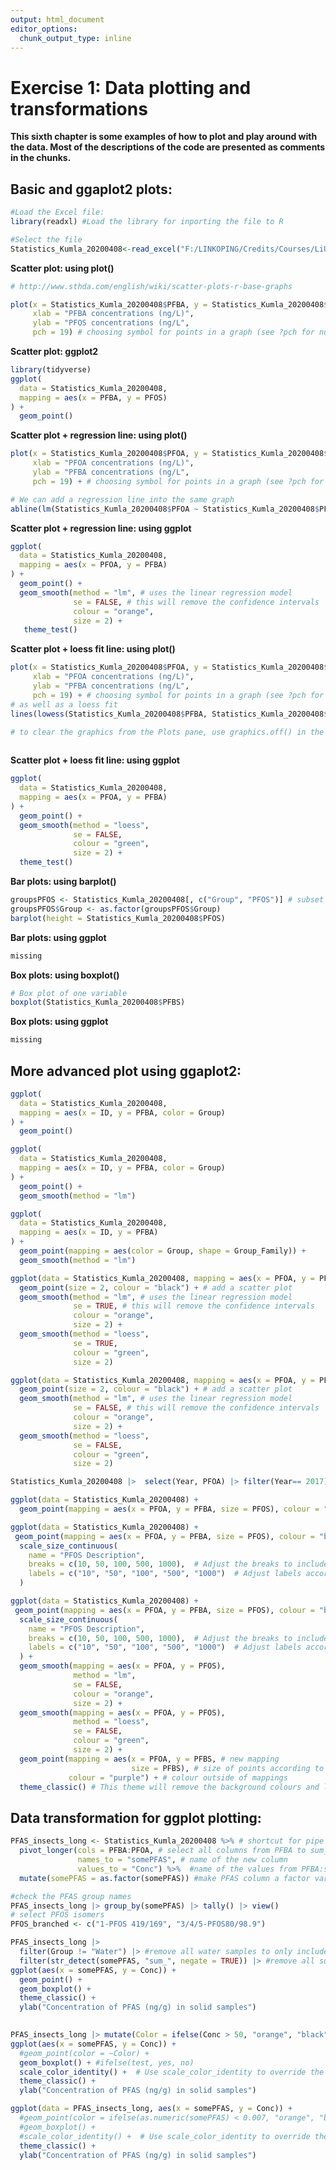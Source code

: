 ```yaml
---
output: html_document
editor_options: 
  chunk_output_type: inline
---
```


# Exercise 1: Data plotting and transformations

**This sixth chapter is some examples of how to plot and play around with the data. Most of the descriptions of the code are presented as comments in the chunks.**

## Basic and ggaplot2 plots:

```r
#Load the Excel file:
library(readxl) #Load the library for inporting the file to R

#Select the file
Statistics_Kumla_20200408<-read_excel("F:/LINKOPING/Credits/Courses/LiU/Data Visualization/R/Statistics_Kumla_20200408.xlsx")

```


**Scatter plot: using plot()**

```r

# http://www.sthda.com/english/wiki/scatter-plots-r-base-graphs

plot(x = Statistics_Kumla_20200408$PFBA, y = Statistics_Kumla_20200408$PFOS, main = "PFBA vs PFOS concentrations",
     xlab = "PFBA concentrations (ng/L)",
     ylab = "PFOS concentrations (ng/L",
     pch = 19) # choosing symbol for points in a graph (see ?pch for number/symbol) 

```

**Scatter plot: ggplot2**

```r
library(tidyverse)
ggplot(
  data = Statistics_Kumla_20200408,
  mapping = aes(x = PFBA, y = PFOS)
) +
  geom_point()

```

**Scatter plot + regression line: using plot()**

```r
plot(x = Statistics_Kumla_20200408$PFOA, y = Statistics_Kumla_20200408$PFBA, main = "PFBA vs PFOS concentrations",
     xlab = "PFOA concentrations (ng/L)",
     ylab = "PFBA concentrations (ng/L",
     pch = 19) + # choosing symbol for points in a graph (see ?pch for number/symbol)

# We can add a regression line into the same graph
abline(lm(Statistics_Kumla_20200408$PFOA ~ Statistics_Kumla_20200408$PFBA, data = Statistics_Kumla_20200408), col = "orange", lwd = 3) # lwd is the line width

```

**Scatter plot + regression line: using ggplot**

```r
ggplot(
  data = Statistics_Kumla_20200408,
  mapping = aes(x = PFOA, y = PFBA)
) +
  geom_point() +
  geom_smooth(method = "lm", # uses the linear regression model
              se = FALSE, # this will remove the confidence intervals
              colour = "orange",
              size = 2) +
   theme_test()
```

**Scatter plot + loess fit line: using plot()**

```r
plot(x = Statistics_Kumla_20200408$PFOA, y = Statistics_Kumla_20200408$PFBA, main = "PFBA vs PFOS concentrations",
     xlab = "PFOA concentrations (ng/L)",
     ylab = "PFBA concentrations (ng/L",
     pch = 19) + # choosing symbol for points in a graph (see ?pch for number/symbol)
# as well as a loess fit
lines(lowess(Statistics_Kumla_20200408$PFBA, Statistics_Kumla_20200408$PFOA), col = "green", lwd = 3)

# to clear the graphics from the Plots pane, use graphics.off() in the script or dev.off() in the console
 
```

**Scatter plot + loess fit line: using ggplot**

```r
ggplot(
  data = Statistics_Kumla_20200408,
  mapping = aes(x = PFOA, y = PFBA)
) +
  geom_point() +
  geom_smooth(method = "loess",
              se = FALSE,
              colour = "green",
              size = 2) +
  theme_test()
```

**Bar plots: using barplot()**

```r
groupsPFOS <- Statistics_Kumla_20200408[, c("Group", "PFOS")] # subset two variables from the dataframe
groupsPFOS$Group <- as.factor(groupsPFOS$Group)
barplot(height = Statistics_Kumla_20200408$PFOS)

```

**Bar plots: using ggplot**

```r
missing
```

**Box plots: using boxplot()**

```r

# Box plot of one variable
boxplot(Statistics_Kumla_20200408$PFBS)


```

**Box plots: using ggplot**

```r
missing
```

## More advanced plot using ggaplot2:

```r
ggplot(
  data = Statistics_Kumla_20200408,
  mapping = aes(x = ID, y = PFBA, color = Group)
) +
  geom_point()
```

```r
ggplot(
  data = Statistics_Kumla_20200408,
  mapping = aes(x = ID, y = PFBA, color = Group)
) +
  geom_point() +
  geom_smooth(method = "lm")
```

```r
ggplot(
  data = Statistics_Kumla_20200408,
  mapping = aes(x = ID, y = PFBA)
) +
  geom_point(mapping = aes(color = Group, shape = Group_Family)) +
  geom_smooth(method = "lm")
```

```r

ggplot(data = Statistics_Kumla_20200408, mapping = aes(x = PFOA, y = PFBA)) +
  geom_point(size = 2, colour = "black") + # add a scatter plot
  geom_smooth(method = "lm", # uses the linear regression model
              se = TRUE, # this will remove the confidence intervals
              colour = "orange",
              size = 2) +
  geom_smooth(method = "loess",
              se = TRUE,
              colour = "green",
              size = 2)
```

```r

ggplot(data = Statistics_Kumla_20200408, mapping = aes(x = PFOA, y = PFOS)) +
  geom_point(size = 2, colour = "black") + # add a scatter plot
  geom_smooth(method = "lm", # uses the linear regression model
              se = FALSE, # this will remove the confidence intervals
              colour = "orange",
              size = 2) +
  geom_smooth(method = "loess",
              se = FALSE,
              colour = "green",
              size = 2)
```

```r
Statistics_Kumla_20200408 |>  select(Year, PFOA) |> filter(Year== 2017)
```

```r
ggplot(data = Statistics_Kumla_20200408) +
  geom_point(mapping = aes(x = PFOA, y = PFBA, size = PFOS), colour = "black") 
```

```r
ggplot(data = Statistics_Kumla_20200408) +
 geom_point(mapping = aes(x = PFOA, y = PFBA, size = PFOS), colour = "black") +  
  scale_size_continuous(
    name = "PFOS Description",
    breaks = c(10, 50, 100, 500, 1000),  # Adjust the breaks to include more values
    labels = c("10", "50", "100", "500", "1000")  # Adjust labels accordingly
  )
```

```r
ggplot(data = Statistics_Kumla_20200408) +
 geom_point(mapping = aes(x = PFOA, y = PFBA, size = PFOS), colour = "black") +
  scale_size_continuous(
    name = "PFOS Description",
    breaks = c(10, 50, 100, 500, 1000),  # Adjust the breaks to include more values
    labels = c("10", "50", "100", "500", "1000")  # Adjust labels accordingly
  ) +
  geom_smooth(mapping = aes(x = PFOA, y = PFOS), 
              method = "lm", 
              se = FALSE, 
              colour = "orange",
              size = 2) +
  geom_smooth(mapping = aes(x = PFOA, y = PFOS), 
              method = "loess",
              se = FALSE,
              colour = "green",
              size = 2) +
  geom_point(mapping = aes(x = PFOA, y = PFBS, # new mapping
                           size = PFBS), # size of points according to PFBS values
             colour = "purple") + # colour outside of mappings 
  theme_classic() # This theme will remove the background colours and lines
```

## Data transformation for ggplot plotting:

```r
PFAS_insects_long <- Statistics_Kumla_20200408 %>% # shortcut for pipe Ctrl + shift + M
  pivot_longer(cols = PFBA:PFOA, # select all columns from PFBA to sum_21PFAS
               names_to = "somePFAS", # name of the new column
               values_to = "Conc") %>%  #name of the values from PFBA:sum_21PFAS
  mutate(somePFAS = as.factor(somePFAS)) #make PFAS column a factor variable
```

```r
#check the PFAS group names
PFAS_insects_long |> group_by(somePFAS) |> tally() |> view() 
# select PFOS isomers
PFOS_branched <- c("1-PFOS 419/169", "3/4/5-PFOS80/98.9")

PFAS_insects_long |>
  filter(Group != "Water") |> #remove all water samples to only include solid samples
  filter(str_detect(somePFAS, "sum_", negate = TRUE)) |> #remove all sum of PFAS using the argument: negate=TRUE 
ggplot(aes(x = somePFAS, y = Conc)) +
  geom_point() +
  geom_boxplot() +
  theme_classic() +
  ylab("Concentration of PFAS (ng/g) in solid samples")
  
```

```r
PFAS_insects_long |> mutate(Color = ifelse(Conc > 50, "orange", "black")) |> 
ggplot(aes(x = somePFAS, y = Conc)) +
  #geom_point(color = ~Color) +
  geom_boxplot() + #ifelse(test, yes, no)
  scale_color_identity() +  # Use scale_color_identity to override the default color mapping
  theme_classic() +
  ylab("Concentration of PFAS (ng/g) in solid samples")

```

```r
ggplot(data = PFAS_insects_long, aes(x = somePFAS, y = Conc)) +
  #geom_point(color = ifelse(as.numeric(somePFAS) < 0.007, "orange", "black")) +
  #geom_boxplot() +
  #scale_color_identity() +  # Use scale_color_identity to override the default color mapping
  theme_classic() +
  ylab("Concentration of PFAS (ng/g) in solid samples")
```
